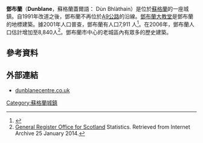 {{Infobox UK place 
   |country = Scotland
   |official_name = Dunblane
   |gaelic_name = Dùn Bhlàthain
   |scots_name =      
   |label_position = left
   |static_image_name = Road junction from bridge, Dunblane. - geograph.org.uk - 1505186.jpg
   |static_image_caption = 
   |population = 9,000
   |population_ref =  ''(2011)''
   |os_grid_reference = NN779007
   |unitary_scotland = [[Stirling_(council_area)|Stirling]]
   |lieutenancy_scotland = [[Stirling_and_Falkirk|Stirling and Falkirk]]
   |constituency_westminster = [[斯特靈_(英國國會選區)|斯特靈]]
   |constituency_scottish_parliament = [[Clackmannanshire_and_Dunblane_(Scottish_Parliament_constituency)|Clackmannanshire and Dunblane]]    
   |post_town = DUNBLANE
   |postcode_district = FK15  
   |postcode_area = FK     
   |dial_code = 01786
   |coordinates = {{coord|56.183827|-3.967410|display=inline,title}}
   |london_distance =
   |edinburgh_distance =
}}
'''鄧布蘭'''（'''Dunblane'''，蘇格蘭蓋爾語： Dùn Bhlàthain）是位於[[蘇格蘭|蘇格蘭]]的一座城鎮。自1991年改道之後，鄧布蘭不再位於[[A9公路_(蘇格蘭)|A9公路]]的沿線。[[鄧布蘭大教堂|鄧布蘭大教堂]]是鄧布蘭的地標建築。據2001年人口普查，鄧布蘭有人口7,911 人<ref>{{cite web|publisher=Scotland's Census Results Online|title=Comparative Population Profile: Dunblane Locality|url=http://www.scrol.gov.uk/scrol/browser/profile.jsp?profile=Population&mainArea=dunblane&mainLevel=Locality|date=2001-04-29|accessdate=2008-09-02|deadurl=yes|archiveurl=https://web.archive.org/web/20090206171450/http://www.scrol.gov.uk/scrol/browser/profile.jsp?profile=Population&mainArea=dunblane&mainLevel=Locality|archivedate=2009-02-06}}</ref>。在2006年，鄧布蘭人口估計增加至8,840人<ref>[https://web.archive.org/web/20081201110820/http://www.gro-scotland.gov.uk/statistics/publications-and-data/ General Register Office for Scotland] Statistics. Retrieved from Internet Archive 25 January 2014.</ref>。鄧布蘭市中心的老城區內有眾多的歷史建築。

==參考資料==
{{Reflist|2}}

==外部連結==
* [http://www.dunblanecentre.co.uk/ dunblanecentre.co.uk] {{Wayback|url=http://www.dunblanecentre.co.uk/ |date=20140610165020 }}
{{Authority control}}
[[Category:蘇格蘭城鎮|Category:蘇格蘭城鎮]]